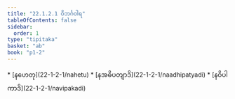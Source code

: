 ```yaml
---
title: "22.1.2.1 ဝိဘင်္ဂဝါရ"
tableOfContents: false
sidebar:
  order: 1
type: "tipitaka"
basket: "ab"
book: "p1-2"
---
```



<DynamicBreadcrumb />



<TableOfContents book="p1-2" section="22.1.2.1">
* [နဟေတု](22-1-2-1/nahetu)
* [နအဓိပတျာဒိ](22-1-2-1/naadhipatyadi)
* [နဝိပါကာဒိ](22-1-2-1/navipakadi)
</TableOfContents>